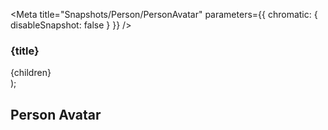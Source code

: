 
<Meta title="Snapshots/Person/PersonAvatar" parameters={{ chromatic: { disableSnapshot: false } }} />

  <Provider resolve={createResolve}>
    <section>
      <h3>{title}</h3>
      <div style={{ display: 'flex', gap: '10px' }}>{children}</div>
    </section>
  </Provider>
);

## Person Avatar

<Story name="Sizes"> 
  <Container title="Sizes">
    <PersonAvatar azureId='1234' size="x-small" />
    <PersonAvatar azureId='1234' size="small" />
    <PersonAvatar azureId='1234' size="medium" />
    <PersonAvatar azureId='1234' size="large" />
  </Container>
</Story>

<Story name="Clickable"> 
    <Container title="Clickable">
      <PersonAvatar azureId='1234' clickable />
    </Container>
</Story>

<Story name="Show Card"> 
    <Container title="Card on hover">
      <PersonAvatar azureId='1234' showFloatingOn="hover" />
    </Container>
    <Container title="Card on click">
      <PersonAvatar azureId='1234' showFloatingOn="click" />
    </Container>
</Story>

<Story name="Disabled"> 
    <Container title="Disabled">
      <PersonAvatar azureId='1234' disabled />
    </Container>
</Story>

<Story name="Custom data"> 
    <Container title="With datasource">
      <PersonAvatar azureId='9876-5432-1098' dataSource={{
         name: 'Rick Sanchez',
         accountType: PersonAccountType.Consultant,
     }} />
    </Container>
</Story>

